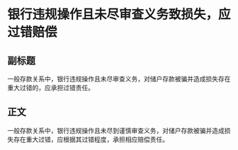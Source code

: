 # 银行违规操作且未尽审查义务致损失，应过错赔偿
## 副标题
一般存款关系中，银行违规操作且未尽审查义务，对储户存款被骗并造成损失存在重大过错的，应承担过错责任。
## 正文
一般存款关系中，银行违规操作且未尽到谨慎审查义务，对储户存款被骗并造成损失存在重大过错，应根据其过错程度，承担相应赔偿责任。